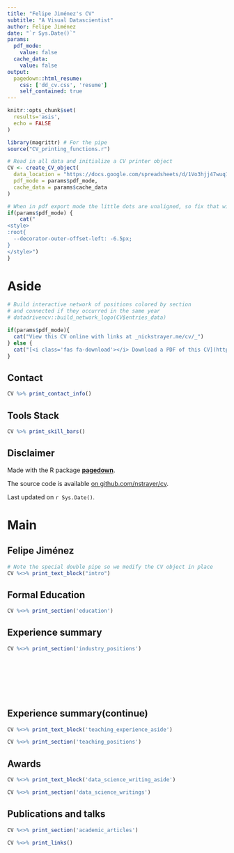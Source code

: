 ```yaml
---
title: "Felipe Jiménez's CV"
subtitle: "A Visual Datascientist"
author: Felipe Jiménez
date: "`r Sys.Date()`"
params:
  pdf_mode:
    value: false
  cache_data:
    value: false
output:
  pagedown::html_resume:
    css: ['dd_cv.css', 'resume']
    self_contained: true
---
```


```r
knitr::opts_chunk$set(
  results='asis', 
  echo = FALSE
)

library(magrittr) # For the pipe
source("CV_printing_functions.r")

# Read in all data and initialize a CV printer object
CV <- create_CV_object(
  data_location = "https://docs.google.com/spreadsheets/d/1Vo3hjj47wuq1I8PDmw2Gq0UpKtvqkJJtcLTS8hlJGxw/edit?usp=sharing",  
  pdf_mode = params$pdf_mode,
  cache_data = params$cache_data
)
```


```r
# When in pdf export mode the little dots are unaligned, so fix that with some conditional CSS.
if(params$pdf_mode) {
    cat("
<style>
:root{
  --decorator-outer-offset-left: -6.5px;
}
</style>")
}
```


Aside
================================================================================

```r
# Build interactive network of positions colored by section
# and connected if they occurred in the same year
# datadrivencv::build_network_logo(CV$entries_data)
```


```r
if(params$pdf_mode){
  cat("View this CV online with links at _nickstrayer.me/cv/_")
} else {
  cat("[<i class='fas fa-download'></i> Download a PDF of this CV](https://github.com/nstrayer/cv/raw/master/strayer_cv.pdf)")
}
```

Contact {#contact}
--------------------------------------------------------------------------------

```r
CV %>% print_contact_info()
```



Tools Stack {#skills}
--------------------------------------------------------------------------------

```r
CV %>% print_skill_bars()

```

Disclaimer {#disclaimer}
--------------------------------------------------------------------------------

Made with the R package [**pagedown**](https://github.com/rstudio/pagedown). 

The source code is available [on github.com/nstrayer/cv](https://github.com/DFJL/cv).

Last updated on `r Sys.Date()`.

Main
================================================================================

Felipe Jiménez {#title}
--------------------------------------------------------------------------------

```r
# Note the special double pipe so we modify the CV object in place
CV %<>% print_text_block("intro") 
```

Formal Education {data-icon=graduation-cap data-concise=true}
--------------------------------------------------------------------------------

```r
CV %<>% print_section('education')
```


Experience summary {data-icon=suitcase}
--------------------------------------------------------------------------------

```r
CV %<>% print_section('industry_positions')

```

<!-- These breaks just force a new page so section doesnt get cut off -->
<br>
<br>
<br>
<br>
<br>

Experience summary(continue) {data-icon=suitcase}
--------------------------------------------------------------------------------

::: aside
```r
CV %<>% print_text_block('teaching_experience_aside')
```
:::

```r
CV %<>% print_section('teaching_positions')
```

Awards {data-icon=chart-line}
--------------------------------------------------------------------------------

::: aside
```r
CV %<>% print_text_block('data_science_writing_aside')
```
:::

```r
CV %<>% print_section('data_science_writings')
```

Publications and talks {data-icon=book}
--------------------------------------------------------------------------------

```r
CV %<>% print_section('academic_articles')
```



```r
CV %<>% print_links()
```
